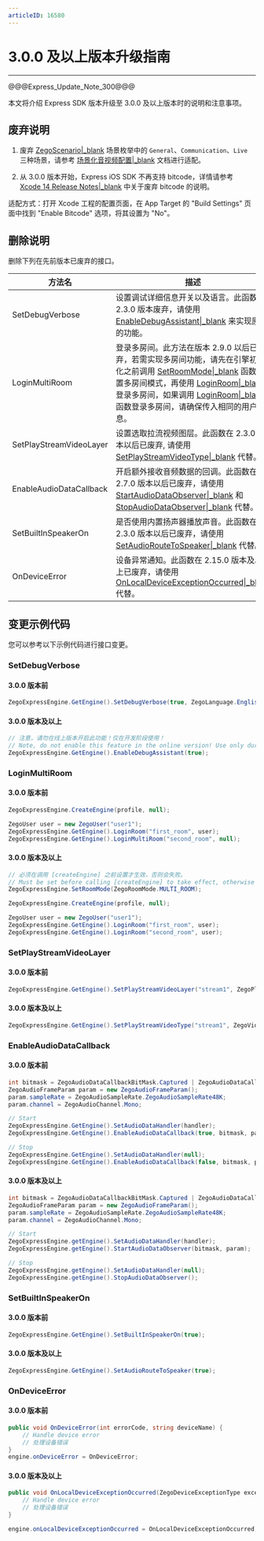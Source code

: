 ```yaml
---
articleID: 16580
---
```

<style>
table th:nth-of-type(1) {min-width: 120px; width: 30%;}
table {width: 100%;}
</style>

# 3.0.0 及以上版本升级指南

---

@@@Express_Update_Note_300@@@


本文将介绍 Express SDK 版本升级至 3.0.0 及以上版本时的说明和注意事项。

## 废弃说明

1. 废弃 [ZegoScenario\|_blank](@-ZegoScenario) 场景枚举中的 `General`、`Communication`、`Live` 三种场景，请参考 [场景化音视频配置\|_blank](!video_proflie) 文档进行适配。

2. 从 3.0.0 版本开始，Express iOS SDK 不再支持 bitcode，详情请参考 [Xcode 14 Release Notes\|_blank](https://developer.apple.com/documentation/xcode-release-notes/xcode-14-release-notes#Deprecations) 中关于废弃 bitcode 的说明。

<div class="mk-hint">

适配方式：打开 Xcode 工程的配置页面，在 App Target 的 "Build Settings" 页面中找到 "Enable Bitcode" 选项，将其设置为 "No"。
</div>


    

## 删除说明

删除下列在先前版本已废弃的接口。

方法名 | 描述 |
--- | --- |
SetDebugVerbose | 设置调试详细信息开关以及语言。此函数在 2.3.0 版本废弃，请使用 [EnableDebugAssistant\|_blank](@EnableDebugAssistant) 来实现原来的功能。
LoginMultiRoom | 登录多房间。此方法在版本 2.9.0 以后已废弃，若需实现多房间功能，请先在引擎初始化之前调用 [SetRoomMode\|_blank](@SetRoomMode) 函数设置多房间模式，再使用 [LoginRoom\|_blank](@LoginRoom) 登录多房间，如果调用 [LoginRoom\|_blank](@LoginRoom) 函数登录多房间，请确保传入相同的用户信息。
SetPlayStreamVideoLayer | 设置选取拉流视频图层。此函数在 2.3.0 版本以后已废弃, 请使用 [SetPlayStreamVideoType\|_blank](@SetPlayStreamVideoType) 代替。
EnableAudioDataCallback | 开启额外接收音频数据的回调。此函数在 2.7.0 版本以后已废弃，请使用 [StartAudioDataObserver\|_blank](@StartAudioDataObserver) 和 [StopAudioDataObserver\|_blank](@StopAudioDataObserver) 代替。
SetBuiltInSpeakerOn | 是否使用内置扬声器播放声音。此函数在 2.3.0 版本以后已废弃，请使用 [SetAudioRouteToSpeaker\|_blank](@SetAudioRouteToSpeaker) 代替。
OnDeviceError | 设备异常通知。此函数在 2.15.0 版本及以上已废弃，请使用 [OnLocalDeviceExceptionOccurred\|_blank](@OnLocalDeviceExceptionOccurred) 代替。

## 变更示例代码

您可以参考以下示例代码进行接口变更。

### SetDebugVerbose

#### 3.0.0 版本前

```cs
ZegoExpressEngine.GetEngine().SetDebugVerbose(true, ZegoLanguage.English);
```

#### 3.0.0 版本及以上

```cs
// 注意，请勿在线上版本开启此功能！仅在开发阶段使用！
// Note, do not enable this feature in the online version! Use only during development phase!"
ZegoExpressEngine.GetEngine().EnableDebugAssistant(true);
```

### LoginMultiRoom

#### 3.0.0 版本前

```cs
ZegoExpressEngine.CreateEngine(profile, null);

ZegoUser user = new ZegoUser("user1");
ZegoExpressEngine.GetEngine().LoginRoom("first_room", user);
ZegoExpressEngine.GetEngine().LoginMultiRoom("second_room", null);
```

#### 3.0.0 版本及以上



```cs
// 必须在调用 [createEngine] 之前设置才生效，否则会失败。
// Must be set before calling [createEngine] to take effect, otherwise it will fail.
ZegoExpressEngine.SetRoomMode(ZegoRoomMode.MULTI_ROOM);

ZegoExpressEngine.CreateEngine(profile, null);

ZegoUser user = new ZegoUser("user1");
ZegoExpressEngine.GetEngine().LoginRoom("first_room", user);
ZegoExpressEngine.GetEngine().LoginRoom("second_room", user);
```

### SetPlayStreamVideoLayer

#### 3.0.0 版本前

```cs
ZegoExpressEngine.GetEngine().SetPlayStreamVideoLayer("stream1", ZegoPlayerVideoLayer.Auto);
```

#### 3.0.0 版本及以上



```cs
ZegoExpressEngine.GetEngine().SetPlayStreamVideoType("stream1", ZegoVideoStreamType.Default);
```

### EnableAudioDataCallback

#### 3.0.0 版本前

```cs
int bitmask = ZegoAudioDataCallbackBitMask.Captured | ZegoAudioDataCallbackBitMask.Player;
ZegoAudioFrameParam param = new ZegoAudioFrameParam();
param.sampleRate = ZegoAudioSampleRate.ZegoAudioSampleRate48K;
param.channel = ZegoAudioChannel.Mono;

// Start
ZegoExpressEngine.GetEngine().SetAudioDataHandler(handler);
ZegoExpressEngine.GetEngine().EnableAudioDataCallback(true, bitmask, param);

// Stop
ZegoExpressEngine.GetEngine().SetAudioDataHandler(null);
ZegoExpressEngine.GetEngine().EnableAudioDataCallback(false, bitmask, param);
```

#### 3.0.0 版本及以上

```cs
int bitmask = ZegoAudioDataCallbackBitMask.Captured | ZegoAudioDataCallbackBitMask.Player;
ZegoAudioFrameParam param = new ZegoAudioFrameParam();
param.sampleRate = ZegoAudioSampleRate.ZegoAudioSampleRate48K;
param.channel = ZegoAudioChannel.Mono;

// Start
ZegoExpressEngine.getEngine().SetAudioDataHandler(handler);
ZegoExpressEngine.getEngine().StartAudioDataObserver(bitmask, param);

// Stop
ZegoExpressEngine.getEngine().SetAudioDataHandler(null);
ZegoExpressEngine.getEngine().StopAudioDataObserver();
```

### SetBuiltInSpeakerOn

#### 3.0.0 版本前

```cs
ZegoExpressEngine.GetEngine().SetBuiltInSpeakerOn(true);
```


#### 3.0.0 版本及以上

```cs
ZegoExpressEngine.GetEngine().SetAudioRouteToSpeaker(true);
```

### OnDeviceError

#### 3.0.0 版本前


```cs
public void OnDeviceError(int errorCode, string deviceName) {
    // Handle device error
    // 处理设备错误
}
engine.onDeviceError = OnDeviceError;
```

#### 3.0.0 版本及以上

```cs
public void OnLocalDeviceExceptionOccurred(ZegoDeviceExceptionType exceptionType, ZegoDeviceType deviceType, string deviceID) {
    // Handle device error
    // 处理设备错误
}

engine.onLocalDeviceExceptionOccurred = OnLocalDeviceExceptionOccurred;
```
